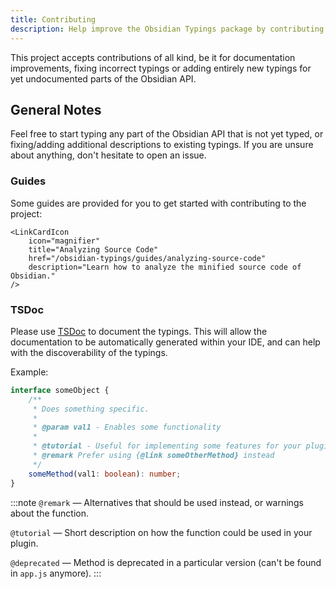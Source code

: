 ```yaml
---
title: Contributing
description: Help improve the Obsidian Typings package by contributing to the project.
---
```



This project accepts contributions of all kind, be it for documentation improvements, fixing incorrect typings
or adding entirely new typings for yet undocumented parts of the Obsidian API.

## General Notes

Feel free to start typing any part of the Obsidian API that is not yet typed, or fixing/adding additional descriptions to existing typings.
If you are unsure about anything, don't hesitate to open an issue.

### Guides

Some guides are provided for you to get started with contributing to the project:

<CardGrid>
    <LinkCardIcon
        icon="seti:json"
        title="Adding New Typings"
        href="/obsidian-typings/guides/adding-new-typings"
        description="Learn how to find, discover and add new typings."
    />

    <LinkCardIcon
        icon="magnifier"
        title="Analyzing Source Code"
        href="/obsidian-typings/guides/analyzing-source-code"
        description="Learn how to analyze the minified source code of Obsidian."
    />
</CardGrid>

### TSDoc

Please use [TSDoc](https://tsdoc.org/) to document the typings. This will allow the documentation to be automatically generated
within your IDE, and can help with the discoverability of the typings.

Example:

```ts
interface someObject {
    /**
     * Does something specific.
     *
     * @param val1 - Enables some functionality
     *
     * @tutorial - Useful for implementing some features for your plugin
     * @remark Prefer using {@link someOtherMethod} instead
     */
    someMethod(val1: boolean): number;
}
```

:::note
`@remark` — Alternatives that should be used instead, or warnings about the function.

`@tutorial` — Short description on how the function could be used in your plugin.

`@deprecated` — Method is deprecated in a particular version (can't be found in `app.js` anymore).
:::
